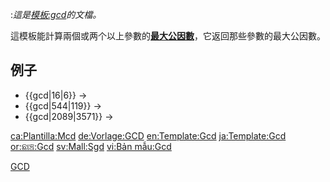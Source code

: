 <noinclude>:''這是[[模板:gcd]]的文檔。''</noinclude>

{{lua|Module:Math}}

這模板能計算兩個或两个以上參數的'''[[最大公因數]]'''，它返回那些參數的最大公因數。
==例子==
*<nowiki>{{gcd|16|6}}</nowiki>&nbsp;&rarr; {{gcd|16|6}}
*<nowiki>{{gcd|544|119}}</nowiki>&nbsp;&rarr; {{gcd|544|119}}
*<nowiki>{{gcd|2089|3571}}</nowiki>&nbsp;&rarr; {{gcd|2089|3571}}

<includeonly>
[[Category:數學模板|GCD]]
[[ca:Plantilla:Mcd]]
[[de:Vorlage:GCD]]
[[en:Template:Gcd]]
[[ja:Template:Gcd]]
[[or:ଛାଞ୍ଚ:Gcd]]
[[sv:Mall:Sgd]]
[[vi:Bản mẫu:Gcd]]
</includeonly>
